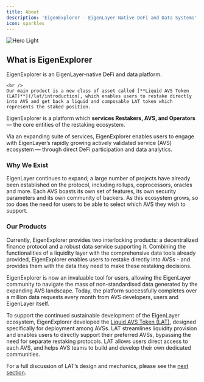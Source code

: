 ```yaml
---
title: About
description: 'EigenExplorer - EigenLayer-Native DeFi and Data Systems'
icon: sparkles
---
```


<Frame type='glass'>
    <img src='/public/images/docs/introduction/intro.png' alt='Hero Light' />
</Frame>

## What is EigenExplorer

<Card title='TL;DR' icon='arrow-right'>
    EigenExplorer is an EigenLayer-native DeFi and data platform. 
    
    <br />
    Our main product is a new class of asset called [**Liquid AVS Token (LAT)**](/lat/introduction), which enables users to restake directly into AVS and get back a liquid and composable LAT token which represents the staked position.

</Card>

EigenExplorer is a platform which **services Restakers, AVS, and Operators** — the core entities of the restaking ecosystem.

Via an expanding suite of services, EigenExplorer enables users to engage with EigenLayer’s rapidly growing actively validated service (AVS) ecosystem — through direct DeFi participation and data analytics.

### Why We Exist

EigenLayer continues to expand; a large number of projects have already been established on the protocol, including rollups, coprocessors, oracles and more. Each AVS boasts its own set of features, its own security parameters and its own community of backers. As this ecosystem grows, so too does the need for users to be able to select which AVS they wish to support.

### Our Products

Currently, EigenExplorer provides two interlocking products: a decentralized finance protocol and a robust data service supporting it. Combining the functionalities of a liquidity layer with the comprehensive data tools already provided, EigenExplorer enables users to restake directly into AVSs - and provides them with the data they need to make these restaking decisions.

EigenExplorer is now an invaluable tool for users, allowing the EigenLayer community to navigate the mass of non-standardised data generated by the expanding AVS landscape. Today, the platform successfully completes over a million data requests every month from AVS developers, users and EigenLayer itself.

To support the continued sustainable development of the EigenLayer ecosystem, EigenExplorer developed the [Liquid AVS Token (LAT)](/lat/introduction), designed specifically for deployment among AVSs. LAT streamlines liquidity provision and enables users to directly support their preferred AVSs, bypassing the need for separate restaking protocols. LAT allows users direct access to each AVS, and helps AVS teams to build and develop their own dedicated communities.

For a full discussion of LAT’s design and mechanics, please see the [next section](/lat/introduction).
